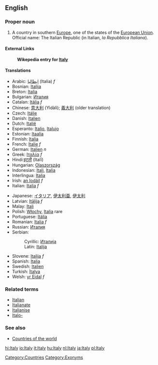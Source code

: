 {{wikipedia}}
==English==
===Proper noun===
# A country in southern [[Europe]], one of the states of the [[European Union]]. Official name: The Italian Republic (in Italian, ''la Repubblica Italiana'').

====External Links====
:'''Wikepedia entry for [[w:Italy|Italy]]'''

====Translations====
{{top}}
*Arabic: [[ايطاليا]] (Italia) ''f''
*Bosnian: [[Italija]] {{f}}
*Breton: [[Italia]]
*Bulgarian: [[Италия]]
*Catalan: [[Itàlia]] ''f''
*Chinese: [[意大利]] (Yìdàlì); [[義大利]] (older translation)
*Czech: [[Itálie]]
*Danish: [[Italien]]
*Dutch: [[Italië]]
*Esperanto: [[Italio]], [[Italujo]]
*Estonian: [[Itaalia]]
*Finnish: [[Italia]]
*French: [[Italie]] ''f''
*German: [[Italien]] ''n''
*Greek: [[Ιταλία]] ''f''
*Hindi:[[इटली]] (Italī)
*Hungarian: [[Olaszország]]
*Indonesian: [[Itali]], [[Italia]]
*Interlingua: [[Italia]]
*Irish: [[an Iodáil]] ''f''
*Italian: [[Italia]] ''f''
{{mid}}
*Japanese: [[イタリア]], [[伊太利亜]], [[伊太利]]
*Latvian: [[Itālija]] ''f''
*Malay: [[Itali]]
*Polish: [[Włochy]], [[Italia]] rare
*Portuguese: [[Itália]]
*Romanian: [[Italia]] ''f''
*Russian: [[Италия]]
*Serbian:
*:Cyrillic: [[Италија]] {{f}}
*:Latin: [[Italija#Serbian|Italija]] {{f}}
*Slovene: [[Italija]] ''f''
*Spanish: [[Italia]]
*Swedish: [[Italien]]
*Turkish: [[İtalya]]
*Welsh: [[yr Eidal]] ''f''
{{bottom}}

===Related terms===
*[[Italian]]
*[[Italianate]]
*[[Italianise]]
*[[Italo-]]

===See also===
*[[Countries of the world]]
[[Category:Countries]]

[[Category:Exonyms]]

[[hi:Italy]]
[[io:Italy]]
[[it:Italy]]
[[hu:Italy]]
[[nl:Italy]]
[[ja:Italy]]
[[pl:Italy]]